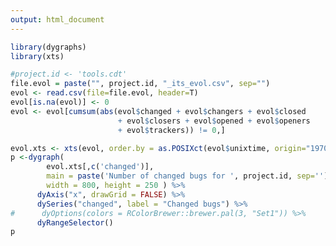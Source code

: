 ```yaml
---
output: html_document
---
```


```r
library(dygraphs)
library(xts)

#project.id <- 'tools.cdt'
file.evol = paste("", project.id, "_its_evol.csv", sep="")
evol <- read.csv(file=file.evol, header=T)
evol[is.na(evol)] <- 0
evol <- evol[cumsum(abs(evol$changed + evol$changers + evol$closed 
                        + evol$closers + evol$opened + evol$openers 
                        + evol$trackers)) != 0,]

evol.xts <- xts(evol, order.by = as.POSIXct(evol$unixtime, origin="1970-01-01"))
p <-dygraph( 
        evol.xts[,c('changed')],
        main = paste('Number of changed bugs for ', project.id, sep=''),
        width = 800, height = 250 ) %>% 
      dyAxis("x", drawGrid = FALSE) %>%
      dySeries("changed", label = "Changed bugs") %>%
#      dyOptions(colors = RColorBrewer::brewer.pal(3, "Set1")) %>%
      dyRangeSelector()
p
```

